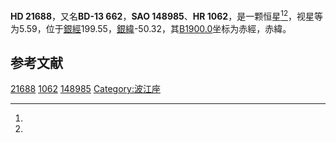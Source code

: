 {{Starbox begin
| name = HD 21688
}}
{{Starbox observe
| epoch = [[J2000.0|J2000.0]]
| constell = {{星座名待查}}<ref name=SIMBAD>{{cite web
 | url=http://simbad.u-strasbg.fr/simbad/sim-id?Ident=HR+1062
 | title=Pulsating variable Star
 | publisher=Centre de Données astronomiques de Strasbourg
 | work=SIMBAD
 | accessdate=2012-07-13
 | archive-date=2016-03-17
 | archive-url=https://web.archive.org/web/20160317214722/http://simbad.u-strasbg.fr/simbad/sim-id?Ident=HR+1062
 | dead-url=no
 }}</ref><ref name=DATA>{{cite web
 | url=http://vizier.u-strasbg.fr/viz-bin/VizieR-5?-out.add=.&-source=5050&-corr=PK=HR&-out.max=9999&HR=1062
 | title=VizieR Detailed Page
 | accessdate=2012-07-13
 | archive-date=2016-03-05
 | archive-url=https://web.archive.org/web/20160305022307/http://vizier.u-strasbg.fr/viz-bin/VizieR-5?-out.add=.&-source=5050&-corr=PK=HR&-out.max=9999&HR=1062
 | dead-url=no
 }}</ref>
| 星官 = 
| ra = {{RA|3|29|36}}<ref name=SIMBAD /><ref name=DATA />
| dec = {{DEC|-12|40|29}}<ref name=SIMBAD /><ref name=DATA />
| appmag_v = 5.59<ref name=SIMBAD /><ref name=DATA />
}}
{{Starbox character
| class = A5IV<ref name=SIMBAD /><ref name=DATA />
| b-v = 0.17<ref name=SIMBAD /><ref name=DATA />
| u-b = 0.11<ref name=SIMBAD /><ref name=DATA />
| r-i = <ref name=SIMBAD /><ref name=DATA />
| variable = 
}}
{{Starbox astrometry
| radial_v = 0.11
| prop_mo_ra = 15
| parallax = 
| p_error = 
}}
{{Starbox catalog
| names =BD-13 662，[[SAO星表|SAO]] 148985，[[HD星表|HD]] 21688，[[HR星表|HR]] 1062}}
{{Starbox reference |Simbad=HR+1062}}
{{Starbox end}}

'''HD 21688'''，又名'''BD-13 662'''，'''SAO 148985'''、'''HR 1062'''，是一颗恒星<ref name=SIMBAD /><ref name=DATA />，视星等为5.59，位于[[銀道座標系|銀經]]199.55，[[銀道座標系|銀緯]]-50.32，其[[B1900.0|B1900.0]]坐标为赤經{{RA|3|24|52.5}}，赤緯{{DEC|-13|-50.32|9}}。

== 参考文献 ==
{{reflist}}

{{star-stub}}

[[Category:HD和HDE天體|21688]]
[[Category:HR天體|1062]]
[[Category:SAO天體|148985]]
[[Category:波江座|Category:波江座]]
